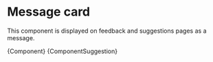
<Meta title="Modules/Message card" component={MessageCard} />

# Message card

This component is displayed on feedback and suggestions pages as a message.


<Canvas>
  <Story
    name="Feedback"
    args={{
      name: "Aleš Zima",
      procents: 83,
      date: "14/3/2021",
      href: "/",
    }}>
    {Component}
  </Story>
  <Story
    name="Suggestion"
    args={{
      name: "Kupte zvlhčovač vzduchu",
      procents: 83,
      date: "14/3/2021",
      href: "/",
    }}>
    {ComponentSuggestion}
  </Story>
</Canvas>
